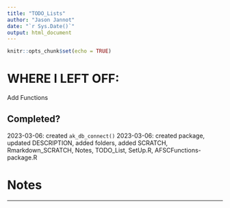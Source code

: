 ```yaml
---
title: "TODO_Lists"
author: "Jason Jannot"
date: "`r Sys.Date()`"
output: html_document
---
```


```r
knitr::opts_chunk$set(echo = TRUE)
```

# WHERE I LEFT OFF:

Add Functions

## Completed?
2023-03-06: created `ak_db_connect()`
2023-03-06: created package, updated DESCRIPTION, added folders, added SCRATCH, Rmarkdown_SCRATCH, Notes, TODO_List, SetUp.R, AFSCFunctions-package.R

# Notes


***

